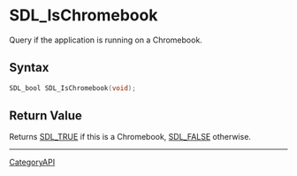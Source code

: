 = SDL_IsChromebook =

Query if the application is running on a Chromebook.

== Syntax ==

<syntaxhighlight lang='c'>
SDL_bool SDL_IsChromebook(void);
</syntaxhighlight>

== Return Value ==

Returns [[SDL_TRUE]] if this is a Chromebook, [[SDL_FALSE]] otherwise.

----
[[CategoryAPI]]


